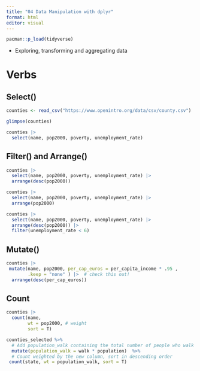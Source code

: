 ```yaml
---
title: "04 Data Manipulation with dplyr"
format: html
editor: visual
---
```


```r
pacman::p_load(tidyverse)
```

-   Exploring, transforming and aggregating data

# Verbs

## Select()

```r
counties <- read_csv("https://www.openintro.org/data/csv/county.csv")
```

```r
glimpse(counties)
```

```r
counties |> 
  select(name, pop2000, poverty, unemployment_rate)
```

## Filter() and Arrange()

```r
counties |> 
  select(name, pop2000, poverty, unemployment_rate) |> 
  arrange(desc(pop2000))
```

```r
counties |> 
  select(name, pop2000, poverty, unemployment_rate) |> 
  arrange(pop2000)
```

```r
counties |> 
  select(name, pop2000, poverty, unemployment_rate) |> 
  arrange(desc(pop2000)) |> 
  filter(unemployment_rate < 6)
```

## Mutate()

```r
counties |> 
 mutate(name, pop2000, per_cap_euros = per_capita_income * .95 , 
        .keep = "none" ) |>  # check this out!
  arrange(desc(per_cap_euros))
```

## Count

```r
counties |> 
  count(name,
        wt = pop2000, # weight 
        sort = T) 
```

```r
counties_selected %>%
  # Add population_walk containing the total number of people who walk to work 
  mutate(population_walk = walk * population)  %>%
  # Count weighted by the new column, sort in descending order
 count(state, wt = population_walk, sort = T)
```
